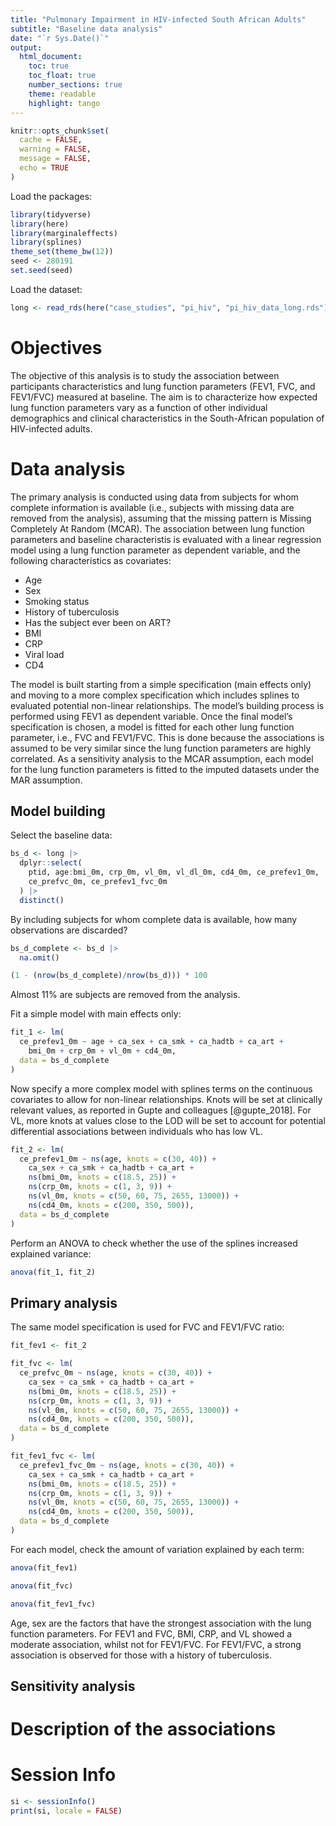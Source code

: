 ```yaml
---
title: "Pulmonary Impairment in HIV-infected South African Adults"
subtitle: "Baseline data analysis"
date: "`r Sys.Date()`"
output:
  html_document:
    toc: true
    toc_float: true
    number_sections: true
    theme: readable
    highlight: tango
---
```


```r
knitr::opts_chunk$set(
  cache = FALSE,
  warning = FALSE,
  message = FALSE,
  echo = TRUE
)
```

Load the packages:

```r
library(tidyverse)
library(here)
library(marginaleffects)
library(splines)
theme_set(theme_bw(12))
seed <- 280191
set.seed(seed)
```

Load the dataset:

```r
long <- read_rds(here("case_studies", "pi_hiv", "pi_hiv_data_long.rds"))
```


# Objectives
The objective of this analysis is to study the association between
participants characteristics and lung function parameters (FEV1, FVC,
and FEV1/FVC) measured at baseline. The aim is to characterize how
expected lung function parameters vary as a function of other individual
demographics and clinical characteristics in the South-African
population of HIV-infected adults.

# Data analysis
The primary analysis is conducted using data from subjects for whom
complete information is available (i.e., subjects with missing data
are removed from the analysis), assuming that the missing pattern
is Missing Completely At Random (MCAR). The association between lung
function parameters and baseline characteristis is evaluated with a
linear regression model using a lung function parameter as dependent
variable, and the following characteristics as covariates:

* Age
* Sex
* Smoking status
* History of tuberculosis
* Has the subject ever been on ART?
* BMI
* CRP
* Viral load
* CD4

The model is built starting from a simple specification (main
effects only) and moving to a more complex specification which includes
splines to evaluated potential non-linear relationships. The model's
building process is performed using FEV1 as dependent variable. Once the
final model's specification is chosen, a model is fitted for each other
lung function parameter, i.e., FVC and FEV1/FVC. This is done because
the associations is assumed to be very similar since the lung
function parameters are highly correlated. As a sensitivity analysis to
the MCAR assumption, each model for the lung function parameters is
fitted to the imputed datasets under the MAR assumption.

## Model building
Select the baseline data:

```r
bs_d <- long |> 
  dplyr::select(
    ptid, age:bmi_0m, crp_0m, vl_0m, vl_dl_0m, cd4_0m, ce_prefev1_0m,
    ce_prefvc_0m, ce_prefev1_fvc_0m
  ) |> 
  distinct()
```

By including subjects for whom complete data is available, how many
observations are discarded?

```r
bs_d_complete <- bs_d |> 
  na.omit()

(1 - (nrow(bs_d_complete)/nrow(bs_d))) * 100
```
Almost $11 \%$ are subjects are removed from the analysis.

Fit a simple model with main effects only:

```r
fit_1 <- lm(
  ce_prefev1_0m ~ age + ca_sex + ca_smk + ca_hadtb + ca_art + 
    bmi_0m + crp_0m + vl_0m + cd4_0m,
  data = bs_d_complete
)
```

Now specify a more complex model with splines terms on the continuous
covariates to allow for non-linear relationships. Knots will be
set at clinically relevant values, as reported in Gupte and colleagues
[@gupte_2018]. For VL, more knots at values close to the LOD will be
set to account for potential differential associations between 
individuals who has low VL.

```r
fit_2 <- lm(
  ce_prefev1_0m ~ ns(age, knots = c(30, 40)) + 
    ca_sex + ca_smk + ca_hadtb + ca_art + 
    ns(bmi_0m, knots = c(18.5, 25)) + 
    ns(crp_0m, knots = c(1, 3, 9)) + 
    ns(vl_0m, knots = c(50, 60, 75, 2655, 13000)) + 
    ns(cd4_0m, knots = c(200, 350, 500)),
  data = bs_d_complete
)
```

Perform an ANOVA to check whether the use of the splines increased
explained variance:

```r
anova(fit_1, fit_2)
```

## Primary analysis
The same model specification is used for FVC and FEV1/FVC ratio:

```r
fit_fev1 <- fit_2

fit_fvc <- lm(
  ce_prefvc_0m ~ ns(age, knots = c(30, 40)) + 
    ca_sex + ca_smk + ca_hadtb + ca_art + 
    ns(bmi_0m, knots = c(18.5, 25)) + 
    ns(crp_0m, knots = c(1, 3, 9)) + 
    ns(vl_0m, knots = c(50, 60, 75, 2655, 13000)) + 
    ns(cd4_0m, knots = c(200, 350, 500)),
  data = bs_d_complete
)

fit_fev1_fvc <- lm(
  ce_prefev1_fvc_0m ~ ns(age, knots = c(30, 40)) + 
    ca_sex + ca_smk + ca_hadtb + ca_art + 
    ns(bmi_0m, knots = c(18.5, 25)) + 
    ns(crp_0m, knots = c(1, 3, 9)) + 
    ns(vl_0m, knots = c(50, 60, 75, 2655, 13000)) + 
    ns(cd4_0m, knots = c(200, 350, 500)),
  data = bs_d_complete
)
```

For each model, check the amount of variation explained by each term:

```r
anova(fit_fev1)
```

```r
anova(fit_fvc)
```

```r
anova(fit_fev1_fvc)
```

Age, sex are the factors that have the strongest association with the
lung function parameters. For FEV1 and FVC, BMI, CRP, and VL showed
a moderate association, whilst not for FEV1/FVC. For FEV1/FVC, a
strong association is observed for those with a history of 
tuberculosis.

## Sensitivity analysis

# Description of the associations

# Session Info

```r
si <- sessionInfo()
print(si, locale = FALSE)
```
